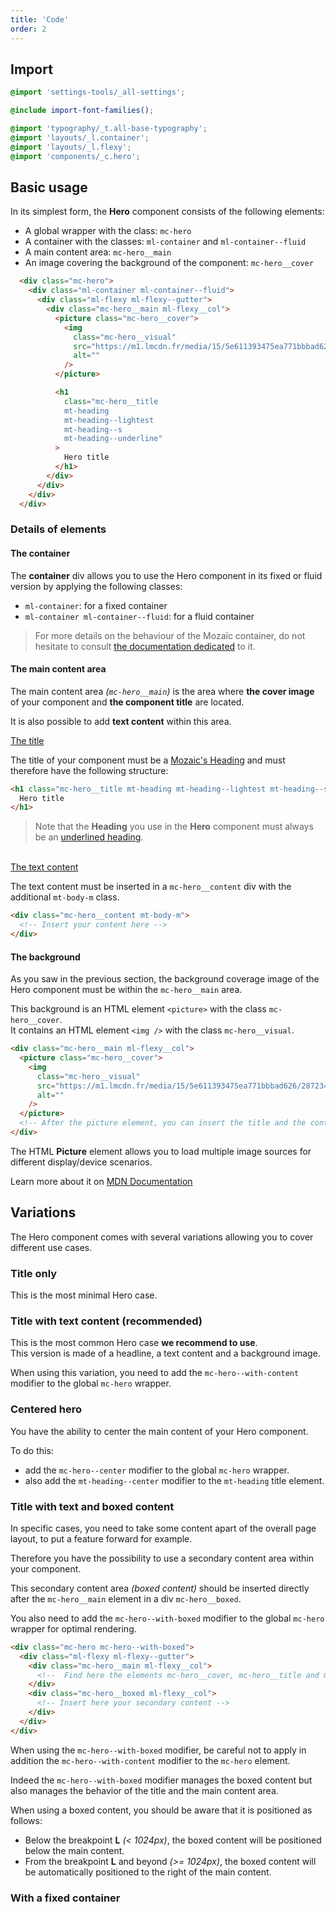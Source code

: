 ```yaml
---
title: 'Code'
order: 2
---
```


## Import

```scss
@import 'settings-tools/_all-settings';

@include import-font-families();

@import 'typography/_t.all-base-typography';
@import 'layouts/_l.container';
@import 'layouts/_l.flexy';
@import 'components/_c.hero';
```

## Basic usage

In its simplest form, the **Hero** component consists of the following elements:

- A global wrapper with the class: `mc-hero`
- A container with the classes: `ml-container` and `ml-container--fluid`
- A main content area: `mc-hero__main`
- An image covering the background of the component: `mc-hero__cover`

```html
  <div class="mc-hero">
    <div class="ml-container ml-container--fluid">
      <div class="ml-flexy ml-flexy--gutter">
        <div class="mc-hero__main ml-flexy__col">
          <picture class="mc-hero__cover">
            <img
              class="mc-hero__visual"
              src="https://m1.lmcdn.fr/media/15/5e611393475ea771bbbad626/2872342965/greenkub-maison-sans-permis5e611393063b330009a4a405.jpg?width=800&crop=16:9,smart"
              alt=""
            />
          </picture>

          <h1
            class="mc-hero__title 
            mt-heading
            mt-heading--lightest
            mt-heading--s 
            mt-heading--underline"
          >
            Hero title
          </h1>
        </div>
      </div>
    </div>
  </div>
```

### Details of elements

#### The container

The **container** div allows you to use the Hero component in its fixed or fluid version by applying the following classes:
- `ml-container`: for a fixed container
- `ml-container ml-container--fluid`: for a fluid container

> For more details on the behaviour of the Mozaïc container, do not hesitate to consult [the documentation dedicated](/Foundations/Layout/Container/) to it.

#### The main content area

The main content area _(`mc-hero__main`)_ is the area where **the cover image** of your component and **the component title** are located.

It is also possible to add **text content** within this area.

<u>The title</u>

The title of your component must be a [Mozaic's Heading](/Foundations/Typography/HeadingStyles/) and must therefore have the following structure:

```html
<h1 class="mc-hero__title mt-heading mt-heading--lightest mt-heading--s mt-heading--underline">
  Hero title
</h1>
```

> Note that the **Heading** you use in the **Hero** component must always be an [underlined heading](/Foundations/Typography/HeadingStyles/#underlined-headings).

<br/>
<u>The text content</u>

The text content must be inserted in a `mc-hero__content` div with the additional `mt-body-m` class.

```html
<div class="mc-hero__content mt-body-m">
  <!-- Insert your content here -->
</div>
```

#### The background

As you saw in the previous section, the background coverage image of the Hero component must be within the `mc-hero__main` area.

This background is an HTML element `<picture>` with the class `mc-hero__cover`. <br/>It contains an HTML element `<img />` with the class `mc-hero__visual`.

```html
<div class="mc-hero__main ml-flexy__col">
  <picture class="mc-hero__cover">
    <img
      class="mc-hero__visual"
      src="https://m1.lmcdn.fr/media/15/5e611393475ea771bbbad626/2872342965/greenkub-maison-sans-permis5e611393063b330009a4a405.jpg?width=800&crop=16:9,smart"
      alt=""
    />
  </picture>
  <!-- After the picture element, you can insert the title and the content of your component  -->
</div>
```

<Highlight theme="tips" title="Take advantage of the picture element">

  The HTML **Picture** element allows you to load multiple image sources for different display/device scenarios. 

  Learn more about it on [MDN Documentation](https://developer.mozilla.org/en-US/docs/Web/HTML/Element/picture)

</Highlight>

## Variations

The Hero component comes with several variations allowing you to cover different use cases.

### Title only

This is the most minimal Hero case.

<Preview path="basic" />

### Title with text content (recommended)

This is the most common Hero case **we recommend to use**. <br/>This version is made of a headline, a text content and a background image.

When using this variation, you need to add the `mc-hero--with-content` modifier to the global `mc-hero` wrapper.

<Preview path="title-content" />

### Centered hero

You have the ability to center the main content of your Hero component.

To do this: 
- add the `mc-hero--center` modifier to the global `mc-hero` wrapper.
- also add the `mt-heading--center` modifier to the `mt-heading` title element.

<Preview path="title-centered" />

<Preview path="title-content-centered" />

### Title with text and boxed content

In specific cases, you need to take some content apart of the overall page layout, to put a feature forward for example.

Therefore you have the possibility to use a secondary content area within your component.

This secondary content area _(boxed content)_ should be inserted directly after the `mc-hero__main` element in a div `mc-hero__boxed`.

You also need to add the `mc-hero--with-boxed` modifier to the global `mc-hero` wrapper for optimal rendering.

```html
<div class="mc-hero mc-hero--with-boxed">
  <div class="ml-flexy ml-flexy--gutter">
    <div class="mc-hero__main ml-flexy__col">
      <!--  Find here the elements mc-hero__cover, mc-hero__title and mc-hero__content -->
    </div>
    <div class="mc-hero__boxed ml-flexy__col">
      <!-- Insert here your secondary content -->
    </div>
  </div>
</div>
```

<Preview path="boxed-content" nude />

<Highlight theme="warning">

  When using the `mc-hero--with-boxed` modifier, be careful not to apply in addition the `mc-hero--with-content` modifier to the `mc-hero` element.

  Indeed the `mc-hero--with-boxed` modifier manages the boxed content but also manages the behavior of the title and the main content area.

</Highlight>

<Highlight title="More about the boxed content position">

When using a boxed content, you should be aware that it is positioned as follows:

- Below the breakpoint **L** _(< 1024px)_, the boxed content will be positioned below the main content.
- From the breakpoint **L** and beyond _(>= 1024px)_, the boxed content will be automatically positioned to the right of the main content.

</Highlight>

### With a fixed container

<Preview path="fixed" />